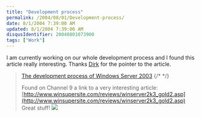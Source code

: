 ```yaml
---
title: "Development process"
permalink: /2004/08/01/Development-process/
date: 8/1/2004 7:39:00 AM
updated: 8/1/2004 7:39:00 AM
disqusIdentifier: 20040801073900
tags: ["Work"]
---
```

I am currently working on our whole development process and I found this article really interesting. Thanks [Dirk](http://weblogs.asp.net/dirkpr) for the pointer to the article.

> [The development process of Windows Server 2003](http://weblogs.asp.net/dirkpr/archive/2004/07/31/202795.aspx)
{/* <!-- more --> */}
> 
> Found on Channel 9 a link to a very interesting article: <br/>[http://www.winsupersite.com/reviews/winserver2k3_gold2.asp](http://www.winsupersite.com/reviews/winserver2k3_gold2.asp)<br/>Great stuff!
> ![](http://weblogs.asp.net/dirkpr/aggbug/202795.aspx)
